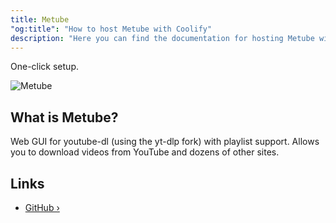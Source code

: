 ```yaml
---
title: Metube
"og:title": "How to host Metube with Coolify"
description: "Here you can find the documentation for hosting Metube with Coolify."
---
```


<Check>One-click setup.</Check>

![Metube](https://github.com/alexta69/metube/raw/master/screenshot.gif)

## What is Metube?

Web GUI for youtube-dl (using the yt-dlp fork) with playlist support. Allows you to download videos from YouTube and dozens of other sites.

## Links

- [GitHub ›](https://github.com/alexta69/metube)
